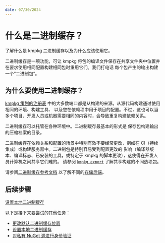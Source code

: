 ```yaml
---
date: 07/30/2024
---
```


# 什么是二进制缓存？

了解什么是 kmpkg 二进制缓存以及为什么应该使用它。

二进制缓存是一项功能，可让 kmpkg 将包的编译文件保存在共享文件夹中位置并在要求使用相同配置构建相同包时重用它们。我们打电话
每个包产生的输出构建一个“二进制包”。

## 为什么要使用二进制缓存？

[kmpkg 策划的注册表](https://gitee.com/kumo-pub/kmpkg) 中的大多数端口都是从构建的来源。从源代码构建通过使用相同的环境、构建工具、
以及您在依赖项中用于项目的配置。不过，这也可以当多个项目、开发人员或机器需要相同的内容时，会导致重复构建依赖关系。

二进制缓存可以托管在各种环境中。二进制缓存最基本的形式是
保存包构建输出的压缩档案的目录。

二进制缓存在依赖关系和配置的场景中特别有效不要经常更改，例如在 CI（持续集成）或构建服务器中。二进制包是特别容易受到配置更改的
影响（编译器版本、编译标志、已安装的工具，或特定于 kmpkg 的脚本更改），这使得在开发人员计算机之间共享它们难的。
请参阅 [`kmpkg export`](../commands/export.mdx) 了解共享构建的不同选项包。

请参阅[二进制缓存参考文档](../reference/binarycaching.mdx) 以了解不同的[存储后端](../reference/binarycaching.mdx#providers)。

## 后续步骤

[设置本地二进制缓存](binary-caching-local.mdx)

以下是接下来要尝试的其他任务：

* [更改默认二进制缓存位置](binary-caching-default.mdx)
* [设置本地二进制缓存](binary-caching-local.mdx)
* [对私有 NuGet 源进行身份验证](../reference/binarycaching.mdx#nuget-credentials)
